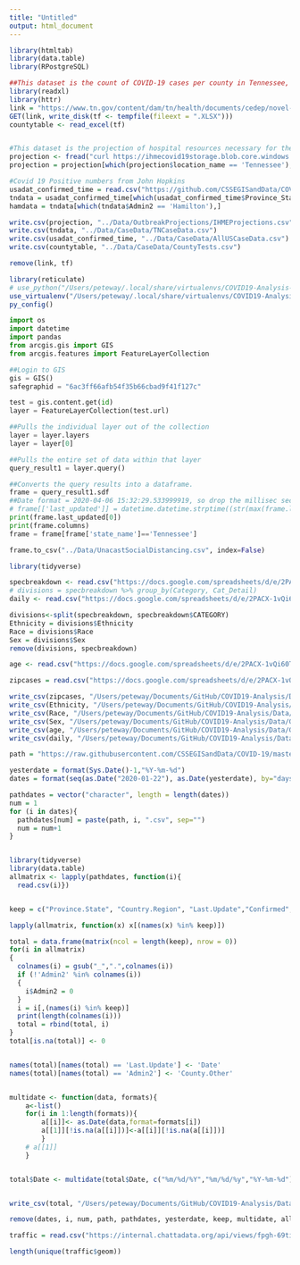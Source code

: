 ```yaml
---
title: "Untitled"
output: html_document
---
```


```r
library(htmltab)
library(data.table)
library(RPostgreSQL)

##This dataset is the count of COVID-19 cases per county in Tennessee, updated each day at 2PM
library(readxl)
library(httr)
link = "https://www.tn.gov/content/dam/tn/health/documents/cedep/novel-coronavirus/datasets/Public-Dataset-County-New.XLSX"
GET(link, write_disk(tf <- tempfile(fileext = ".XLSX")))
countytable <- read_excel(tf)


#This dataset is the projection of hospital resources necessary for the COVID-19 epidemic in the Tennessee area. 
projection <- fread("curl https://ihmecovid19storage.blob.core.windows.net/latest/ihme-covid19.zip | tar -xf- --to-stdout *Hospitalization_all_locs.csv")
projection = projection[which(projection$location_name == 'Tennessee'),]

#Covid 19 Positive numbers from John Hopkins
usadat_confirmed_time = read.csv("https://github.com/CSSEGISandData/COVID-19/raw/master/csse_covid_19_data/csse_covid_19_time_series/time_series_covid19_confirmed_US.csv")
tndata = usadat_confirmed_time[which(usadat_confirmed_time$Province_State == 'Tennessee'),]
hamdata = tndata[which(tndata$Admin2 == 'Hamilton'),]

write.csv(projection, "../Data/OutbreakProjections/IHMEProjections.csv")
write.csv(tndata, "../Data/CaseData/TNCaseData.csv")
write.csv(usadat_confirmed_time, "../Data/CaseData/AllUSCaseData.csv")
write.csv(countytable, "../Data/CaseData/CountyTests.csv")

remove(link, tf)
```

```r
library(reticulate)
# use_python("/Users/peteway/.local/share/virtualenvs/COVID19-Analysis-LNCuW-Do/bin/python", required = TRUE)
use_virtualenv("/Users/peteway/.local/share/virtualenvs/COVID19-Analysis-LNCuW-Do", required = TRUE)
py_config()
```

```python
import os
import datetime 
import pandas 
from arcgis.gis import GIS
from arcgis.features import FeatureLayerCollection

##Login to GIS
gis = GIS()
safegraphid = "6ac3ff66afb54f35b66cbad9f41f127c"

test = gis.content.get(id)
layer = FeatureLayerCollection(test.url)

##Pulls the individual layer out of the collection
layer = layer.layers
layer = layer[0]

##Pulls the entire set of data within that layer
query_result1 = layer.query()

##Converts the query results into a dataframe. 
frame = query_result1.sdf
##Date format = 2020-04-06 15:32:29.533999919, so drop the millisec section.
# frame[['last_updated']] = datetime.datetime.strptime((str(max(frame.last_updated)).split(".")[0]), "%Y-%m-%d %H:%M:%S")
print(frame.last_updated[0])
print(frame.columns)
frame = frame[frame['state_name']=='Tennessee']

frame.to_csv("../Data/UnacastSocialDistancing.csv", index=False)

```



```r
library(tidyverse)

specbreakdown <- read.csv("https://docs.google.com/spreadsheets/d/e/2PACX-1vQi60Tqg5FruuwAsJBXYvKJe0badlLsnS0k7B36hARrIrI8FMZOEVfTgQFLVsudSmUs6WZv6RYsKB6I/pub?gid=1081269126&single=true&output=csv")
# divisions = specbreakdown %>% group_by(Category, Cat_Detail)
daily <- read.csv("https://docs.google.com/spreadsheets/d/e/2PACX-1vQi60Tqg5FruuwAsJBXYvKJe0badlLsnS0k7B36hARrIrI8FMZOEVfTgQFLVsudSmUs6WZv6RYsKB6I/pub?gid=1242898529&single=true&output=csv")

divisions<-split(specbreakdown, specbreakdown$CATEGORY)
Ethnicity = divisions$Ethnicity
Race = divisions$Race
Sex = divisions$Sex
remove(divisions, specbreakdown)

age <- read.csv("https://docs.google.com/spreadsheets/d/e/2PACX-1vQi60Tqg5FruuwAsJBXYvKJe0badlLsnS0k7B36hARrIrI8FMZOEVfTgQFLVsudSmUs6WZv6RYsKB6I/pub?gid=263818242&single=true&output=csv")

zipcases = read.csv("https://docs.google.com/spreadsheets/d/e/2PACX-1vQi60Tqg5FruuwAsJBXYvKJe0badlLsnS0k7B36hARrIrI8FMZOEVfTgQFLVsudSmUs6WZv6RYsKB6I/pub?gid=96499078&single=true&output=csv")

write_csv(zipcases, "/Users/peteway/Documents/GitHub/COVID19-Analysis/Data/CaseData/ZipData.csv")
write_csv(Ethnicity, "/Users/peteway/Documents/GitHub/COVID19-Analysis/Data/CaseData/EthData.csv")
write_csv(Race, "/Users/peteway/Documents/GitHub/COVID19-Analysis/Data/CaseData/RaceData.csv")
write_csv(Sex, "/Users/peteway/Documents/GitHub/COVID19-Analysis/Data/CaseData/SexData.csv")
write_csv(age, "/Users/peteway/Documents/GitHub/COVID19-Analysis/Data/CaseData/AgeData.csv")
write_csv(daily, "/Users/peteway/Documents/GitHub/COVID19-Analysis/Data/CaseData/DailyData.csv")
```

```r
path = "https://raw.githubusercontent.com/CSSEGISandData/COVID-19/master/csse_covid_19_data/csse_covid_19_daily_reports/"

yesterdate = format(Sys.Date()-1,"%Y-%m-%d")
dates = format(seq(as.Date("2020-01-22"), as.Date(yesterdate), by="days"), format="%m-%d-%Y")

pathdates = vector("character", length = length(dates))
num = 1
for (i in dates){
  pathdates[num] = paste(path, i, ".csv", sep="")
  num = num+1
}


library(tidyverse)
library(data.table)
allmatrix <- lapply(pathdates, function(i){
  read.csv(i)})


keep = c("Province.State", "Country.Region", "Last.Update","Confirmed","Deaths","Recovered", "Admin2")

lapply(allmatrix, function(x) x[(names(x) %in% keep)])

total = data.frame(matrix(ncol = length(keep), nrow = 0))
for(i in allmatrix)
{
  colnames(i) = gsub("_",".",colnames(i))
  if (!'Admin2' %in% colnames(i))
  {
    i$Admin2 = 0
  }
  i = i[,(names(i) %in% keep)]
  print(length(colnames(i)))
  total = rbind(total, i)
}
total[is.na(total)] <- 0


names(total)[names(total) == 'Last.Update'] <- 'Date'
names(total)[names(total) == 'Admin2'] <- 'County.Other'


multidate <- function(data, formats){
    a<-list()
    for(i in 1:length(formats)){
        a[[i]]<- as.Date(data,format=formats[i])
        a[[1]][!is.na(a[[i]])]<-a[[i]][!is.na(a[[i]])]
        }
    # a[[1]]
    }


total$Date <- multidate(total$Date, c("%m/%d/%Y","%m/%d/%y","%Y-%m-%d"))


write_csv(total, "/Users/peteway/Documents/GitHub/COVID19-Analysis/Data/GlobalData.csv")

remove(dates, i, num, path, pathdates, yesterdate, keep, multidate, allmatrix)
```




```r
traffic = read.csv("https://internal.chattadata.org/api/views/fpgh-69ti/rows.csv?accessType=DOWNLOAD")

length(unique(traffic$geom))
```